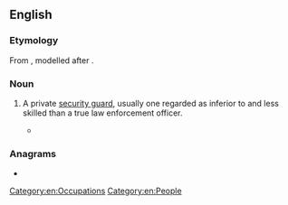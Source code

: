 ==English==

===Etymology===
From {{af|en|rent|a|cop}}, modelled after {{m|en|rent-a-car}}.

===Noun===
{{en-noun}}
# {{lb|en|colloquial|derogatory}} A private [[security guard]], usually one regarded as inferior to and less skilled than a true law enforcement officer.
#* {{RQ:Gibson Neuromancer|page=24|passage=“What got into you tonight? Why'd you pull that scene at the arcade? I had to mess up this '''rentacop''' came after me with nunchucks.”}}

===Anagrams===
* {{anagrams|en|a=acenoprt|Caperton|co-parent|coparent|portance}}

[[Category:en:Occupations]]
[[Category:en:People]]
